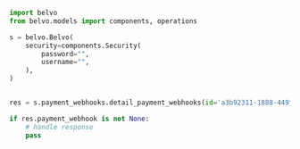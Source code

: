```python DetailPaymentWebhooks.py
import belvo
from belvo.models import components, operations

s = belvo.Belvo(
    security=components.Security(
        password="",
        username="",
    ),
)


res = s.payment_webhooks.detail_payment_webhooks(id='a3b92311-1888-449f-acaa-49ae28d68fcd')

if res.payment_webhook is not None:
    # handle response
    pass
```
